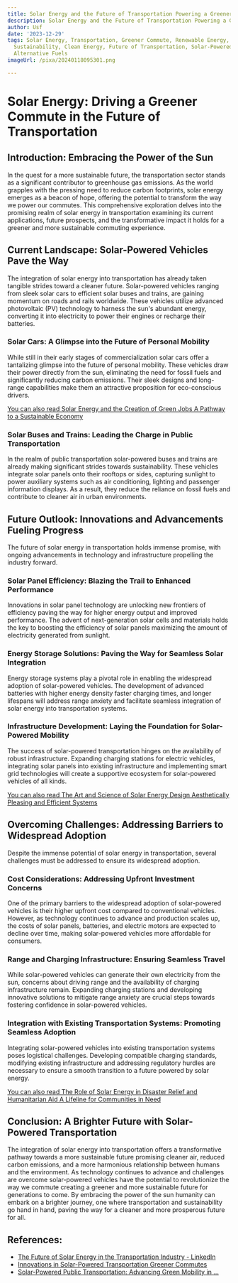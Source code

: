 ```yaml
---
title: Solar Energy and the Future of Transportation Powering a Greener Commute
description: Solar Energy and the Future of Transportation Powering a Greener Commute
author: Usf
date: '2023-12-29'
tags: Solar Energy, Transportation, Greener Commute, Renewable Energy, Electric Vehicles,
  Sustainability, Clean Energy, Future of Transportation, Solar-Powered Vehicles,
  Alternative Fuels
imageUrl: /pixa/20240118095301.png

---
```

# Solar Energy: Driving  a Greener Commute in the Future of Transportation

## Introduction:  Embracing  the Power of the Sun

In the quest for a more sustainable future, the transportation sector stands as a significant contributor to greenhouse gas emissions. As the world grapples with the pressing need  to reduce carbon footprints,  solar energy emerges as a  beacon  of hope, offering the potential to transform the way  we power our commutes. This comprehensive exploration delves into the  promising realm of solar energy  in transportation examining  its current applications, future prospects, and the transformative impact it holds for  a greener and more sustainable  commuting experience.

##  Current Landscape: Solar-Powered Vehicles Pave the Way

The integration  of solar energy  into  transportation has already taken tangible strides toward a cleaner future. Solar-powered vehicles  ranging from sleek solar cars to efficient solar buses and trains, are gaining  momentum on roads and rails worldwide. These vehicles utilize advanced photovoltaic (PV) technology to harness the sun's abundant energy, converting  it into electricity to  power their engines or recharge their batteries.

### Solar Cars:  A Glimpse into the Future of Personal Mobility

While  still in their early stages of commercialization solar cars offer a tantalizing  glimpse into the future of personal  mobility. These vehicles draw their power directly from the sun, eliminating the need for  fossil fuels and significantly reducing carbon emissions. Their sleek designs and long-range capabilities  make them an attractive proposition for eco-conscious drivers.

[You can also read Solar Energy and the Creation of Green Jobs A Pathway to a Sustainable Economy](Solar%20Energy%20and%20the%20Creation%20of%20Green%20Jobs%20A%20Pathway%20to%20a%20Sustainable%20Economy)


### Solar Buses and Trains: Leading the Charge  in Public Transportation

In the realm of public transportation  solar-powered buses  and trains are already making significant strides towards sustainability. These  vehicles integrate  solar panels onto their rooftops or sides, capturing sunlight to power auxiliary systems such  as air conditioning, lighting and passenger information displays. As a result, they reduce the reliance on fossil fuels and contribute to cleaner air in urban environments.

## Future Outlook: Innovations and  Advancements Fueling Progress

The future of solar energy  in transportation holds immense promise,  with ongoing advancements in technology and infrastructure propelling the industry  forward.

###  Solar Panel Efficiency: Blazing the Trail to Enhanced Performance

Innovations in solar panel technology are unlocking new frontiers of efficiency paving the way for higher energy output and improved performance. The advent of next-generation solar  cells and materials holds the key to boosting the efficiency of solar panels maximizing the  amount of electricity  generated from sunlight.

### Energy  Storage Solutions:  Paving the Way for Seamless Solar Integration

Energy storage  systems  play a pivotal role in enabling the widespread adoption of solar-powered vehicles. The development of advanced batteries with higher energy density faster charging times, and longer lifespans will address range anxiety and  facilitate seamless integration of solar energy into transportation systems.

### Infrastructure Development: Laying the  Foundation  for Solar-Powered Mobility

The success of solar-powered transportation hinges on the availability of robust infrastructure. Expanding charging stations for electric  vehicles, integrating solar panels into existing infrastructure and implementing smart grid technologies will create a supportive  ecosystem for solar-powered vehicles of all kinds.

[You can also read The Art and Science of  Solar Energy Design Aesthetically Pleasing and Efficient Systems](The%20Art%20and%20Science%20of%20Solar%20Energy%20Design%20Aesthetically%20Pleasing%20and%20Efficient%20Systems)


##  Overcoming  Challenges: Addressing Barriers  to Widespread Adoption

Despite the immense potential  of solar energy in transportation,  several challenges must be addressed to ensure its widespread adoption.

### Cost  Considerations: Addressing  Upfront Investment Concerns

One of the primary barriers to the widespread adoption of solar-powered vehicles is  their higher upfront cost  compared to conventional vehicles. However, as technology continues to advance and production scales up, the costs of solar panels, batteries, and electric motors are  expected to decline over time, making solar-powered vehicles more affordable for consumers.

### Range and Charging Infrastructure: Ensuring Seamless Travel

While solar-powered vehicles can generate their own electricity from the sun, concerns  about driving range and the  availability of charging infrastructure remain. Expanding charging stations and  developing innovative  solutions to mitigate range anxiety are crucial steps towards fostering confidence in  solar-powered vehicles.

### Integration with Existing Transportation Systems: Promoting Seamless  Adoption

Integrating solar-powered vehicles into existing transportation systems poses logistical challenges. Developing compatible charging standards, modifying existing infrastructure and addressing  regulatory hurdles are necessary to ensure a smooth transition to a future powered by solar energy.

[You  can also read The Role of Solar Energy in  Disaster Relief  and Humanitarian Aid A Lifeline for Communities in Need](The%20Role%20of%20Solar%20Energy%20in%20Disaster%20Relief%20and%20Humanitarian%20Aid%20A%20Lifeline%20for%20Communities%20in%20Need)


## Conclusion: A  Brighter Future with Solar-Powered Transportation

The integration of solar energy into transportation offers a transformative pathway towards a more sustainable future promising cleaner air, reduced  carbon emissions,  and a more harmonious relationship between humans and the environment. As technology continues to advance and challenges are overcome solar-powered vehicles have the  potential to revolutionize the way we commute  creating  a greener and more sustainable future for generations to come. By embracing the power  of the sun humanity can embark on  a brighter journey, one where transportation  and sustainability go hand in hand, paving the way for a  cleaner and more prosperous future for all.

## References:
- [The Future of Solar Energy in the Transportation Industry - LinkedIn](https://www.linkedin.com/pulse/future-solar-energy-transportation-industry-electric-buses)
- [Innovations in Solar-Powered Transportation Greener Commutes](https://energy5.com/innovations-in-solar-powered-transportation-greener-commutes)
- [Solar-Powered Public Transportation: Advancing Green Mobility in ...](https://www.linkedin.com/pulse/solar-powered-public-transportation-advancing-green-mobility)
